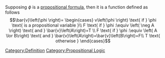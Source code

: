 Supposing <math>\phi</math> is a [[Propositional Formula|propositional formula]], then it is a function defined as follows:<math display="block">\bar{v}\left(\phi \right)=
\begin{cases}
  v\left(\phi \right) \text{ if } \phi \text{ is a propositional variable }\\
  F \text{ if } \phi :\equiv \left( \neg A \right) \text{ and } \bar{v}\left(A\right)=T \\
  F \text{ if } \phi :\equiv \left( A \lor B\right) \text{ and } \bar{v}\left(A\right)=\bar{v}\left(B\right)=F\\
  T \text{ otherwise }
\end{cases}</math>
[[Category:Definition]]
[[Category:Propositional Logic]]
